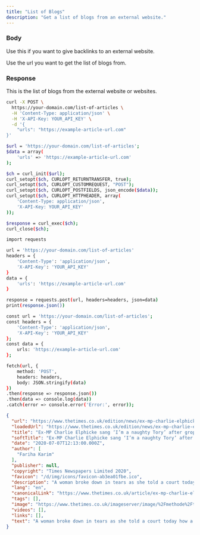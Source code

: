 ```yaml
---
title: "List of Blogs"
description: "Get a list of blogs from an external website."
---
```


### Body

Use this if you want to give backlinks to an external website.

<ParamField body="urls" type="string">
    Use the url you want to get the list of blogs from.
</ParamField>


### Response

<ResponseField name="list_of_articles" type="string">
This is the list of blogs from the external website or websites.
</ResponseField>


<RequestExample>

```bash cURL
curl -X POST \
  https://your-domain.com/list-of-articles \
  -H 'Content-Type: application/json' \
  -H 'X-API-Key: YOUR_API_KEY' \
  -d '{
    "urls": "https://example-article-url.com"
}'

```

```bash PHP
$url = 'https://your-domain.com/list-of-articles';
$data = array(
    'urls' => 'https://example-article-url.com'
);

$ch = curl_init($url);
curl_setopt($ch, CURLOPT_RETURNTRANSFER, true);
curl_setopt($ch, CURLOPT_CUSTOMREQUEST, "POST");
curl_setopt($ch, CURLOPT_POSTFIELDS, json_encode($data));
curl_setopt($ch, CURLOPT_HTTPHEADER, array(
    'Content-Type: application/json',
    'X-API-Key: YOUR_API_KEY'
));

$response = curl_exec($ch);
curl_close($ch);

```

```bash Python
import requests

url = 'https://your-domain.com/list-of-articles'
headers = {
    'Content-Type': 'application/json',
    'X-API-Key': 'YOUR_API_KEY'
}
data = {
    'urls': 'https://example-article-url.com'
}

response = requests.post(url, headers=headers, json=data)
print(response.json())

```

```bash JavaScript
const url = 'https://your-domain.com/list-of-articles';
const headers = {
    'Content-Type': 'application/json',
    'X-API-Key': 'YOUR_API_KEY'
};
const data = {
    urls: 'https://example-article-url.com'
};

fetch(url, {
    method: 'POST',
    headers: headers,
    body: JSON.stringify(data)
})
.then(response => response.json())
.then(data => console.log(data))
.catch(error => console.error('Error:', error));

```


</RequestExample>

<ResponseExample>

```json Example Response 
{
  "url": "https://www.thetimes.co.uk/edition/news/ex-mp-charlie-elphicke-sang-i-m-a-naughty-tory-after-groping-woman-court-told-nnr6nlw89",
  "loadedUrl": "https://www.thetimes.co.uk/edition/news/ex-mp-charlie-elphicke-sang-i-m-a-naughty-tory-after-groping-woman-court-told-nnr6nlw89",
  "title": "Ex-MP Charlie Elphicke sang ‘I’m a naughty Tory’ after groping woman, court told",
  "softTitle": "Ex-MP Charlie Elphicke sang ‘I’m a naughty Tory’ after groping woman, court told",
  "date": "2020-07-07T12:13:00.000Z",
  "author": [
    "Fariha Karim"
  ],
  "publisher": null,
  "copyright": "Times Newspapers Limited 2020",
  "favicon": "/d/img/icons/favicon-ab3ea01fbe.ico",
  "description": "A woman broke down in tears as she told a court today how a former Tory MP sexually assaulted her at his home while his children were in bed.The woman, who cannot be identified for legal reasons, told",
  "lang": "en",
  "canonicalLink": "https://www.thetimes.co.uk/article/ex-mp-charlie-elphicke-sang-i-m-a-naughty-tory-after-groping-woman-court-told-nnr6nlw89",
  "tags": [],
  "image": "https://www.thetimes.co.uk/imageserver/image/%2Fmethode%2Ftimes%2Fprod%2Fweb%2Fbin%2Fdfdec16c-bf85-11ea-bb37-3d3cce807650.jpg?crop=3023%2C1700%2C238%2C316&resize=685",
  "videos": [],
  "links": [],
  "text": "A woman broke down in tears as she told a court today how a former Tory MP sexually assaulted her at his home while his children were in bed.\n\nThe woman, who cannot be identified for legal reasons, told Southwark crown court that Charlie Elphicke had invited her for a drink in 2007 while his wife Natalie was away on a business trip.\n\nShe said that the children were in bed and she had a cup of tea while Mr Elphicke drank wine in the garden and they chatted.\n\nAfter about an hour, she said, “the weather changed so he suggested they go inside to the lounge” and they shared a £40 bottle of wine.\n\nShe said they carried on talking in the living room"
}
```

</ResponseExample>


&nbsp;
#
&nbsp;
#
&nbsp;
